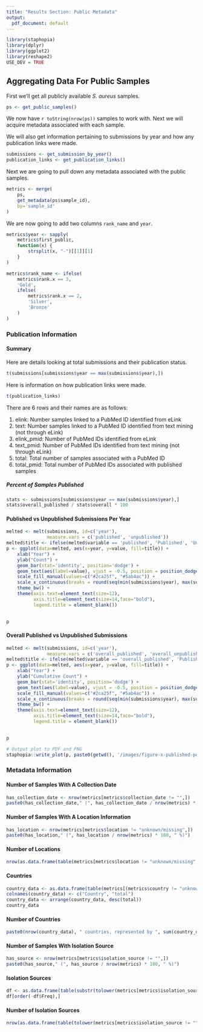 ```yaml
---
title: "Results Section: Public Metadata"
output:
  pdf_document: default
---
```

```r
library(staphopia)
library(dplyr)
library(ggplot2)
library(reshape2)
USE_DEV = TRUE
```

## Aggregating Data For Public Samples
First we'll get all publicly available *S. aureus* samples.

```r
ps <- get_public_samples()
```

We now have `r toString(nrow(ps))` samples to work with. Next we will acquire
metadata associated with each sample.

We will also get information pertaining to submissions by year and how any publication links were made.
```r
submissions <- get_submission_by_year()
publication_links <- get_publication_links()
```

Next we are going to pull down any metadata associated with the public samples.
```r
metrics <- merge(
    ps, 
    get_metadata(ps$sample_id),
    by='sample_id'
)
```

We are now going to add two columns `rank_name` and `year`.
```r
metrics$year <- sapply(
    metrics$first_public,
    function(x) {
        strsplit(x, "-")[[1]][1]
    }
)

metrics$rank_name <- ifelse(
    metrics$rank.x == 3,
    'Gold',
    ifelse(
        metrics$rank.x == 2,
        'Silver',
        'Bronze'
    )
)
```

### Publication Information

#### Summary
Here are details looking at total submissions and their publication status.
```r
t(submissions[submissions$year == max(submissions$year),])
```

Here is information on how publication links were made.
```r
t(publication_links)
```

There are 6 rows and their names are as follows:

1. elink: Number samples linked to a PubMed ID identified from eLink
2. text: Number samples linked to a PubMed ID identified from text mining (not through eLink)
3. elink_pmid: Number of PubMed IDs identified from eLink
4. text_pmid: Number of PubMed IDs identified from text mining (not through eLink)
5. total: Total number of samples associated with a PubMed ID
6. total_pmid: Total number of PubMed IDs associated with published samples

##### Percent of Samples Published
```r
stats <- submissions[submissions$year == max(submissions$year),]
stats$overall_published / stats$overall * 100
```

#### Published vs Unpublished Submissions Per Year
```r
melted <- melt(submissions, id=c('year'),
               measure.vars = c('published', 'unpublished'))
melted$title <- ifelse(melted$variable == 'published', 'Published', 'Unpublished')
p <- ggplot(data=melted, aes(x=year, y=value, fill=title)) +
    xlab("Year") +
    ylab("Count") +
    geom_bar(stat='identity', position='dodge') +
    geom_text(aes(label=value), vjust = -0.5, position = position_dodge(.9)) +
    scale_fill_manual(values=c("#2ca25f", "#5ab4ac")) +
    scale_x_continuous(breaks = round(seq(min(submissions$year), max(submissions$year), by = 1),1)) +
    theme_bw() +
    theme(axis.text=element_text(size=12),
          axis.title=element_text(size=14,face="bold"),
          legend.title = element_blank())
    

p
```

#### Overall Published vs Unpublished Submissions
```r
melted <- melt(submissions, id=c('year'),
               measure.vars = c('overall_published', 'overall_unpublished'))
melted$title <- ifelse(melted$variable == 'overall_published', 'Published', 'Unpublished')
p <- ggplot(data=melted, aes(x=year, y=value, fill=title)) +
    xlab("Year") +
    ylab("Cumulative Count") +
    geom_bar(stat='identity', position='dodge') +
    geom_text(aes(label=value), vjust = -0.5, position = position_dodge(.9)) +
    scale_fill_manual(values=c("#2ca25f", "#5ab4ac")) +
    scale_x_continuous(breaks = round(seq(min(submissions$year), max(submissions$year), by = 1),1)) +
    theme_bw() +
    theme(axis.text=element_text(size=12),
          axis.title=element_text(size=14,face="bold"),
          legend.title = element_blank())
    

p

# Output plot to PDF and PNG
staphopia::write_plot(p, paste0(getwd(), '/images/figure-x-published-per-year'))
```


### Metadata Information

#### Number of Samples With A Collection Date
```r
has_collection_date <- nrow(metrics[metrics$collection_date != "",])
paste0(has_collection_date," (", has_collection_date / nrow(metrics) * 100, " %)")
```

#### Number of Samples With A Location Information
```r
has_location <- nrow(metrics[metrics$location != "unknown/missing",])
paste0(has_location," (", has_location / nrow(metrics) * 100, " %)")
```

#### Number of Locations
```r
nrow(as.data.frame(table(metrics[metrics$location != "unknown/missing",]$location)))
```

#### Countries
```r
country_data <- as.data.frame(table(metrics[(metrics$country != "unknown/missing" ) & (metrics$country != ""),]$country))
colnames(country_data) <- c("Country", "total")
country_data <- arrange(country_data, desc(total))
country_data
```

#### Number of Countries
```r
paste0(nrow(country_data), " countries, represented by ", sum(country_data$total), " samples")
```

#### Number of Samples With Isolation Source
```r
has_source <- nrow(metrics[metrics$isolation_source != "",])
paste0(has_source," (", has_source / nrow(metrics) * 100, " %)")
```

#### Isolation Sources
```r
df <- as.data.frame(table(substr(tolower(metrics[metrics$isolation_source != "",]$isolation_source), 1, 50)))
df[order(-df$Freq),]
```

#### Number of Isolation Sources
```r
nrow(as.data.frame(table(tolower(metrics[metrics$isolation_source != "",]$isolation_source))))
```
